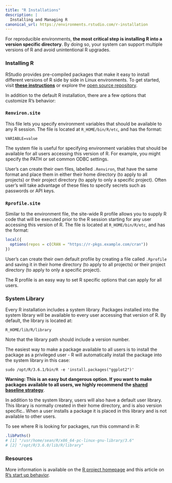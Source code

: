 ```yaml
---
title: "R Installations"
description: |
  Installing and Managing R 
canonical_url: https://environments.rstudio.com/r-installation
---
```


For reproducible environments, **the most critical step is
installing R into a version specific directory**. By doing so, your system can support
multiple versions of R and avoid unintentional R upgrades.

### Installing R

RStudio provides pre-compiled packages that make it easy to install different
versions of R side by side in Linux environments. To get started, visit [**these
instructions**](https://docs.rstudio.com/resources/install-r) or explore the [open
source repository](https://github.com/rstudio/r-builds).

In addition to the default R installation, there are a few options that
customize R's behavior:

### `Renviron.site`

This file lets you specify environment variables that should be available to any
R session. The file is located at `R_HOME/bin/R/etc`, and has the format:

```
VARIABLE=value
```

The system file is useful for specifying environment variables that should be
available for all users accessing this version of R. For example, you might
specify the PATH or set common ODBC settings.

User's can create their own files, labelled `.Renviron`, that have the same
format and place them in either their home directory (to apply to all projects)
or their project directory (to apply to only a specific project). Often user's
will take advantage of these files to specify secrets such as passwords or API
keys.

### `Rprofile.site`

Similar to the environment file, the site-wide R profile allows you to supply R
code that will be executed prior to the R session starting for any user
accessing this version of R. The file is located at `R_HOME/bin/R/etc`, and has
the format:

```r
local({
  options(repos = c(CRAN = "https://r-pkgs.example.com/cran"))
})
```

User's can create their own default profile by creating a file called
`.Rprofile` and saving it in their home directory (to apply to all projects) or
their project directory (to apply to only a specific project).

The R profile is an easy way to set R specific options that can apply for all
users.

### System Library  

Every R installation includes a system library. Packages installed into the
system library will be available to every user accessing that version of R. By
default, the library is located at:

```
R_HOME/lib/R/library
```
Note that the library path should include a version number.

The easiest way to make a package available to all users is to install the
package as a privileged user - R will automatically install the package into the
system library in this case:

```
sudo /opt/R/3.6.1/bin/R -e 'install.packages("ggplot2")'
```

**Warning: This is an easy but dangerous option. If you want to make packages
available to all users, we highly recommend the [shared baseline
strategy](./shared.html)**.

In addition to the system library, users will also have a default user library.
This library is normally created in their home directory, and is also version specific..
When a user installs a package it is placed in this library and is not available
to other users.

To see where R is looking for packages, run this command in R:

```r
.libPaths()
# [1] "/usr/home/sean/R/x86_64-pc-linux-gnu-library/3.6"
# [2] "/opt/R/3.6.0/lib/R/library"
```

### Resources

More information is available on the [R project
homepage](https://www.r-project.org/) and this article on [R's start up
behavior](https://rviews.rstudio.com/2017/04/19/r-for-enterprise-understanding-r-s-startup/).

